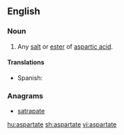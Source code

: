 ==English==

===Noun===
{{en-noun}}

# {{context|organic compound|lang=en}} Any [[salt]] or [[ester]] of [[aspartic acid]].
====Translations====
{{trans-top|salt or ester of aspartic acid}}
* Spanish: {{t|es|aspartato|m}}
{{trans-mid}}
{{trans-bottom}}

===Anagrams===
* [[satrapate#English|satrapate]]

[[hu:aspartate]]
[[sh:aspartate]]
[[vi:aspartate]]